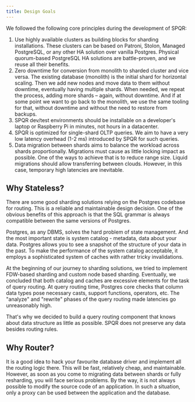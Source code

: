 ```yaml
---
title: Design Goals
---
```


We followed the following core principles during the development of SPQR:

1. Use highly available clusters as building blocks for sharding installations. These clusters can be based on Patroni, Stolon, Managed PostgreSQL, or any other HA solution over vanilla Postgres. Physical quorum-based PostgreSQL HA solutions are battle-proven, and we reuse all their benefits.
2. Zero downtime for conversion from monolith to sharded cluster and vice versa. The existing database (monolith) is the initial shard for horizontal scaling. Then we add new nodes and move data to them without downtime, eventually having multiple shards. When needed, we repeat the process, adding more shards – again, without downtime. And if at some point we want to go back to the monolith, we use the same tooling for that, without downtime and without the need to restore from backups.  
3. SPQR dev/test environments should be installable on a developer's laptop or Raspberry Pi in minutes, not hours in a datacenter.
4. SPQR is optimized for single-shard OLTP queries. We aim to have a very low latency overhead (1-2 ms) introduced by SPQR for such queries.
5. Data migration between shards aims to balance the workload across shards proportionally. Migrations must cause as little locking impact as possible. One of the ways to achieve that is to reduce range size. Liquid migrations should allow transferring between clouds. However, in this case, temporary high latencies are inevitable.

## Why Stateless?
There are some good sharding solutions relying on the Postgres codebase for routing. This is a reliable and maintainable design decision. One of the obvious benefits of this approach is that the SQL grammar is always compatible between the same versions of Postgres.

Postgres, as any DBMS, solves the hard problem of state management. And the most important state is system catalog - metadata, data about your data. Postgres allows you to see a snapshot of the structure of your data in the past. To make the performance of the system catalog acceptable, it employs a sophisticated system of caches with rather tricky invalidations.

At the beginning of our journey to sharding solutions, we tried to implement FDW-based sharding and custom node based sharding. Eventually, we concluded that both catalog and caches are excessive elements for the task of query routing. At query routing time, Postgres core checks that column data types pose necessary casts, support functions, operators, etc. The "analyze" and "rewrite" phases of the query routing made latencies go unreasonably high.

That's why we decided to build a query routing component that knows about data structure as little as possible. SPQR does not preserve any data besides routing rules.

## Why Router?

It is a good idea to hack your favourite database driver and implement all the routing logic there. This will be fast, relatively cheap, and maintainable. However, as soon as you come to migrating data between shards or fully resharding, you will face serious problems. By the way, it is not always possible to modify the source code of an application. In such a situation, only a proxy can be used between the application and the database.
